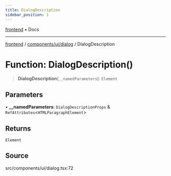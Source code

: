 ```yaml
---
title: DialogDescription
sidebar_position: 1
---
```


[frontend](../../../..) • Docs

***

[frontend](../../../..) / [components/ui/dialog](..) / DialogDescription

# Function: DialogDescription()

> **DialogDescription**(`__namedParameters`): `Element`

## Parameters

• **\_\_namedParameters**: `DialogDescriptionProps` & `RefAttributes`\<`HTMLParagraphElement`\>

## Returns

`Element`

## Source

src/components/ui/dialog.tsx:72
